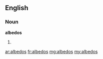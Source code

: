 ==English==

===Noun===
'''albedos'''

# {{plural of|albedo}}

[[ar:albedos]]
[[fr:albedos]]
[[mg:albedos]]
[[my:albedos]]